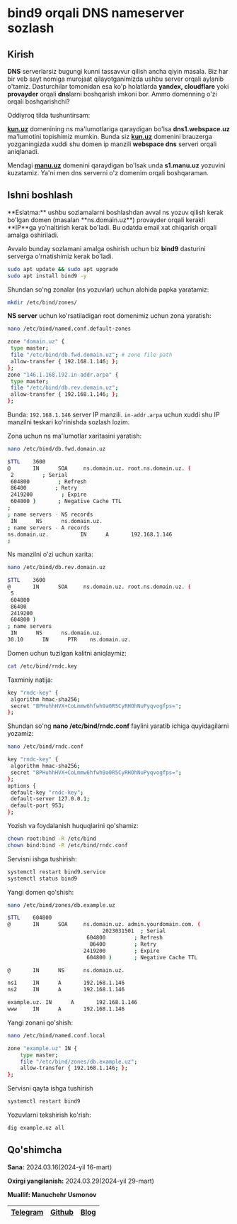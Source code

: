 
# bind9 orqali DNS nameserver sozlash

## Kirish
**DNS** serverlarsiz bugungi kunni tassavvur qilish ancha qiyin masala. Biz har bir veb sayt nomiga murojaat qilayotganimizda ushbu server orqali aylanib o'tamiz. Dasturchilar tomonidan esa ko'p holatlarda **yandex, cloudflare** yoki **provayder** orqali **dns**larni boshqarish imkoni bor. Ammo domenning o'zi orqali boshqarishchi?

Oddiyroq tilda tushuntirsam:

**[kun.uz](https://kun.uz/en)** domenining ns ma'lumotlariga qaraydigan bo'lsa **dns1.webspace.uz** ma'lumotini topishimiz mumkin. Bunda siz **[kun.uz](https://kun.uz/en)** domenini brauzerga yozganingizda xuddi shu domen ip manzili **webspace dns** serveri orqali aniqlanadi.

Mendagi **[manu.uz](https://manu.uz/)** domenini qaraydigan bo'lsak unda **s1.manu.uz** yozuvini kuzatamiz. Ya'ni men dns serverni o'z domenim orqali boshqaraman.

## Ishni boshlash

<Callout type="info" emoji="">
**Eslatma:** ushbu sozlamalarni boshlashdan avval ns yozuv qilish kerak bo'lgan domen (masalan **ns.domain.uz**) provayder orqali kerakli **IP**ga yo'naltirish kerak bo'ladi. Bu odatda email xat chiqarish orqali amalga oshiriladi.
</Callout>

Avvalo bunday sozlamani amalga oshirish uchun biz **bind9** dasturini serverga o'rnatishimiz kerak bo'ladi.

```bash
sudo apt update && sudo apt upgrade
sudo apt install bind9 -y
```
Shundan so'ng zonalar (ns yozuvlar) uchun alohida papka yaratamiz:

```bash
mkdir /etc/bind/zones/
```

**NS server** uchun ko'rsatiladigan root domenimiz uchun zona yaratish:

```bash
nano /etc/bind/named.conf.default-zones
```

```bash filename="/etc/bind/named.conf.default-zones"
zone "domain.uz" {
 type master;
 file "/etc/bind/db.fwd.domain.uz"; # zone file path
 allow-transfer { 192.168.1.146; };
};
zone "146.1.168.192.in-addr.arpa" {
 type master;
 file "/etc/bind/db.rev.domain.uz";
 allow-transfer { 192.168.1.146; }; 
};
```

Bunda: `192.168.1.146` server IP manzili. `in-addr.arpa` uchun xuddi shu IP manzilni teskari ko'rinishda sozlash lozim.

Zona uchun ns ma'lumotlar xaritasini yaratish:

```bash
nano /etc/bind/db.fwd.domain.uz
```
```bash filename="/etc/bind/db.fwd.domain.uz"
$TTL    3600
@       IN      SOA     ns.domain.uz. root.ns.domain.uz. (
 2         ; Serial
 604800         ; Refresh
 86400         ; Retry
 2419200         ; Expire
 604800 )       ; Negative Cache TTL
;
; name servers - NS records
 IN      NS      ns.domain.uz.
; name servers - A records
ns.domain.uz.          IN      A       192.168.1.146
;
```

Ns manzilni o'zi uchun xarita:

```bash
nano /etc/bind/db.rev.domain.uz
```

```bash filename="/etc/bind/db.rev.domain.uz"
$TTL    3600
@       IN      SOA     ns.domain.uz. root.ns.domain.uz. (
 5
 604800
 86400
 2419200
 604800 )
; name servers
 IN      NS      ns.domain.uz.
30.10      IN      PTR    ns.domain.uz.
```

Domen uchun tuzilgan kalitni aniqlaymiz:

```bash
cat /etc/bind/rndc.key
```

Taxminiy natija:

```bash
key "rndc-key" {
 algorithm hmac-sha256;
 secret "BPHuhhHVX+CoLmmw6hfwh9a0R5CyRHOhNuPyqvogfps=";
};
```

Shundan so'ng **nano /etc/bind/rndc.conf** faylini yaratib ichiga quyidagilarni yozamiz:

```bash
nano /etc/bind/rndc.conf
```

```bash filename="/etc/bind/rndc.conf"
key "rndc-key" {
 algorithm hmac-sha256;
 secret "BPHuhhHVX+CoLmmw6hfwh9a0R5CyRHOhNuPyqvogfps=";
};
options {
 default-key "rndc-key";
 default-server 127.0.0.1;
 default-port 953;
};
```

Yozish va foydalanish huquqlarini qo'shamiz:

```bash
chown root:bind -R /etc/bind
chown bind:bind -R /etc/bind/rndc.conf
```

Servisni ishga tushirish:

```bash
systemctl restart bind9.service
systemctl status bind9
```

Yangi domen qo'shish:

```bash
nano /etc/bind/zones/db.example.uz
```

```bash filename="/etc/bind/zones/db.example.uz"
$TTL    604800
@       IN      SOA     ns.domain.uz. admin.yourdomain.com. (
                              2023031501  ; Serial
                         604800         ; Refresh
                          86400         ; Retry
                        2419200         ; Expire
                         604800 )       ; Negative Cache TTL

@       IN      NS      ns.domain.uz.

ns1     IN      A       192.168.1.146
ns2     IN      A       192.168.1.146

example.uz. IN      A       192.168.1.146
www     IN      A       192.168.1.146
```
Yangi zonani qo'shish:

```bash
nano /etc/bind/named.conf.local
```

```bash filename="/etc/bind/named.conf.local"
zone "example.uz" IN {
    type master;
    file "/etc/bind/zones/db.example.uz";
    allow-transfer { 192.168.1.146; };
};
```

Servisni qayta ishga tushirish

```bash
systemctl restart bind9
```

Yozuvlarni tekshirish ko'rish:

```bash
dig example.uz all
```

## Qo'shimcha

<Callout type="info" emoji="">

**Sana:** 2024.03.16(2024-yil 16-mart)

**Oxirgi yangilanish:** 2024.03.29(2024-yil 29-mart)

**Muallif: Manuchehr Usmonov**

| [Telegram](https://t.me/yetimdasturchi) | [Github](https://github.com/yetimdasturchi) | [Blog](https://diary.manu.uz/) |
| - | - | - |

</Callout>